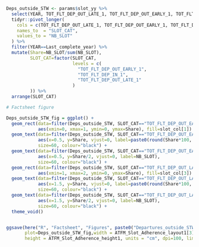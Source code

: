 
```r

Deps_outside_STW <- params$slot_yy %>%
  select(YEAR, TOT_FLT_DEP_OUT_LATE_1, TOT_FLT_DEP_OUT_EARLY_1, TOT_FLT_DEP_IN_1) %>%
  tidyr::pivot_longer(
    cols = c(TOT_FLT_DEP_OUT_LATE_1, TOT_FLT_DEP_OUT_EARLY_1, TOT_FLT_DEP_IN_1),
    names_to  = "SLOT_CAT",
    values_to = "NB_SLOT"
  ) %>% 
  filter(YEAR==Last_complete_year) %>% 
  mutate(Share=NB_SLOT/sum(NB_SLOT),
         SLOT_CAT=factor(SLOT_CAT,
                         levels = c(
                           "TOT_FLT_DEP_OUT_EARLY_1",
                           "TOT_FLT_DEP_IN_1",
                           "TOT_FLT_DEP_OUT_LATE_1"
                         )
         )) %>% 
  arrange(SLOT_CAT)

```

```r

# Factsheet figure

Deps_outside_STW_fig = ggplot() +
  geom_rect(data=filter(Deps_outside_STW, SLOT_CAT=="TOT_FLT_DEP_OUT_EARLY_1"), 
            aes(xmin=0, xmax=1, ymin=0, ymax=Share), fill=slot_col[1]) +
  geom_text(data=filter(Deps_outside_STW, SLOT_CAT=="TOT_FLT_DEP_OUT_EARLY_1"), 
            aes(x=0.5, y=Share, vjust=0, label=paste0(round(Share*100, 1), "%")), 
            size=60, colour="black") +
  geom_text(data=filter(Deps_outside_STW, SLOT_CAT=="TOT_FLT_DEP_OUT_EARLY_1"), 
            aes(x=0.5, y=Share/2, vjust=0, label=NB_SLOT), 
            size=60, colour="black") +
  geom_rect(data=filter(Deps_outside_STW, SLOT_CAT=="TOT_FLT_DEP_OUT_LATE_1"), 
            aes(xmin=1, xmax=2, ymin=0, ymax=Share), fill=slot_col[3]) +
  geom_text(data=filter(Deps_outside_STW, SLOT_CAT=="TOT_FLT_DEP_OUT_LATE_1"), 
            aes(x=1.5, y=Share, vjust=0, label=paste0(round(Share*100, 1), "%")), 
            size=60, colour="black") +
  geom_text(data=filter(Deps_outside_STW, SLOT_CAT=="TOT_FLT_DEP_OUT_LATE_1"), 
            aes(x=1.5, y=Share/2, vjust=0, label=NB_SLOT), 
            size=60, colour="black") +
  theme_void()


ggsave(here("R", "Factsheet", "Figures", paste0("Departures_outside_STW_", Airport, ".png")), 
       plot=Deps_outside_STW_fig,width = ATFM_Slot_Adherence_layout1[3]*Page_width,
       height = ATFM_Slot_Adherence_height1, units = "cm", dpi=100, limitsize = FALSE)

```

